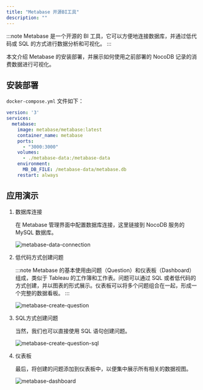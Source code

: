 ```yaml
---
title: "Metabase 开源BI工具"
description: ""
---
```


:::note
Metabase 是一个开源的 BI 工具，它可以方便地连接数据库，并通过低代码或 SQL 的方式进行数据分析和可视化。
:::

本文介绍 Metabase 的安装部署，并展示如何使用之前部署的 NocoDB 记录的消费数据进行可视化。

## 安装部署

`docker-compose.yml` 文件如下：

```yaml
version: '3'
services:
  metabase:
    image: metabase/metabase:latest
    container_name: metabase
    ports:
      - "3000:3000"
    volumes:
      - ./metabase-data:/metabase-data
    environment:
      MB_DB_FILE: /metabase-data/metabase.db
    restart: always

```

## 应用演示

1. 数据库连接

    在 Metabase 管理界面中配置数据库连接，这里链接到 NocoDB 服务的 MySQL 数据库。

    ![metabase-data-connection](../../../../assets/homelab-assets/metabase-data-connection.webp)

2. 低代码方式创建问题

    :::note
    Metabase 的基本使用由问题（Question）和仪表板（Dashboard）组成，类似于 Tableau 的工作簿和工作表。问题可以通过 SQL 或者低代码的方式创建，并以图表的形式展示。仪表板可以将多个问题组合在一起，形成一个完整的数据看板。
    :::

    ![metabase-create-question](../../../../assets/homelab-assets/metabase-create-question.webp)

3. SQL方式创建问题

    当然，我们也可以直接使用 SQL 语句创建问题。

    ![metabase-create-question-sql](../../../../assets/homelab-assets/metabase-create-question-sql.webp)

4. 仪表板

    最后，将创建的问题添加到仪表板中，以便集中展示所有相关的数据视图。

    ![metabase-dashboard](../../../../assets/homelab-assets/metabase-dashboard.webp)



